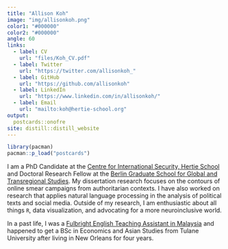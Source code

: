 ```yaml
---
title: "Allison Koh"
image: "img/allisonkoh.png"
color1: "#000000"
color2: "#000000"
angle: 60
links:
  - label: CV
    url: "files/Koh_CV.pdf"
  - label: Twitter
    url: "https://twitter.com/allisonkoh_"
  - label: GitHub
    url: "https://github.com/allisonkoh"
  - label: LinkedIn
    url: "https://www.linkedin.com/in/allisonkoh/"
  - label: Email
    url: "mailto:koh@hertie-school.org"
output:
  postcards::onofre
site: distill::distill_website
---
```


```r
library(pacman)
pacman::p_load("postcards")
```


<!-- ## Hello! -->

I am a PhD Candidate at the [Centre for International Security, Hertie School](https://www.hertie-school.org/en/international-security) and Doctoral Research Fellow at the [Berlin Graduate School for Global and Transregional Studies](https://www.scripts-berlin.eu/birt/bgts/index.html). My dissertation research focuses on the contours of online smear campaigns from authoritarian contexts. I have also worked on research that applies natural language processing in the analysis of political texts and social media. Outside of my research, I am enthusiastic about all things `R`, data visualization, and advocating for a more neuroinclusive world.   

In a past life, I was a [Fulbright English Teaching Assistant in Malaysia](https://fulbrightmalaysiaeta.wordpress.com/) and happened to get a BSc in Economics and Asian Studies from Tulane University after living in New Orleans for four years. 